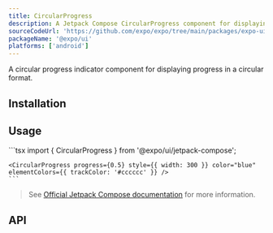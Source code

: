 ```yaml
---
title: CircularProgress
description: A Jetpack Compose CircularProgress component for displaying circular progress indicators.
sourceCodeUrl: 'https://github.com/expo/expo/tree/main/packages/expo-ui'
packageName: '@expo/ui'
platforms: ['android']
---
```



A circular progress indicator component for displaying progress in a circular format.

## Installation

<APIInstallSection />

## Usage

<Tabs>
  <Tab label="Android">
    <ContentSpotlight
      alt="CircularProgress component on Android."
      src="/static/images/expo-ui/circularprogress/android.png"
      className="max-w-[380px]"
    />
  </Tab>
  <Tab label="Code">
    ```tsx
    import { CircularProgress } from '@expo/ui/jetpack-compose';

    <CircularProgress progress={0.5} style={{ width: 300 }} color="blue" elementColors={{ trackColor: '#cccccc' }} />
    ```

  </Tab>
</Tabs>

> See [Official Jetpack Compose documentation](https://developer.android.com/develop/ui/compose/components/progress) for more information.

## API

<APISection packageName="expo-ui/jetpack-compose/circularprogress" apiName="CircularProgress" />
